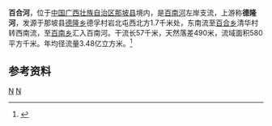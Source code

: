 {{Infobox River
  | river_name      = 百合河
  | image_name      =
  | image_size      = 
  | caption         = 
  | origin          = [[广西壮族自治区|广西壮族自治区]][[那坡县|那坡县]][[德隆乡_(那坡县)|德隆乡]]岩北屯北
  | mouth           = 广西壮族自治区那坡县[[百南乡|百南乡]][[百南河|百南河]]
  | basin_countries = 广西那坡县
  | length          = 57 km
  | elevation       = 
  | mouth_elevation = 
  | discharge       = 10.6 m<sup>3</sup>/s
  | watershed       = 580 km<sup>2</sup>
}}
'''百合河'''，位于[[中国|中国]][[广西壮族自治区|广西壮族自治区]][[那坡县|那坡县]]境内，是[[百南河|百南河]]左岸支流，上游称'''德隆河'''，发源于那坡县[[德隆乡_(那坡县)|德隆乡]]德孚村岩北屯西北方1.7千米处，东南流至[[百合乡|百合乡]]清华村转西南流，至[[百南乡|百南乡]]汇入百南河。干流长57千米，天然落差490米，流域面积580平方千米。年均径流量3.48亿立方米。<ref name="中国河湖大典">{{cite book zh |author=《[[中国河湖大典|中国河湖大典]]》编纂委员会 |title=《中国河湖大典·珠江卷》 |format=M |edition=1 |location=北京 |publisher=中国水利水电出版社 |date=2013年1月 |pages=434页 |id= ISBN 978-7-5170-0561-2}}</ref>

==参考资料==
{{reflist}}
[[Category:红河水系|N]]
[[Category:广西河流|N]]
